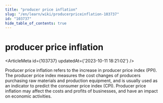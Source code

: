 ```yaml
---
title: "producer price inflation"
slug: "/en/learn/wiki/producerpriceinflation-103737"
id: "103737"
hide_table_of_contents: true
---
```



# producer price inflation

<ArticleMeta id={103737} updatedAt={'2023-10-11 18:21:02'} />
<div className='border-solid border-b border-t-0 my-4 border-[var(--ifm-color-gray-300)]' />

Producer price inflation refers to the increase in producer price index (PPI). The producer price index measures the cost changes of producers purchasing raw materials and production equipment, and is usually used as an indicator to predict the consumer price index (CPI). Producer price inflation may affect the costs and profits of businesses, and have an impact on economic activities.
